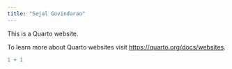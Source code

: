 ```yaml
---
title: "Sejal Govindarao"
---
```


This is a Quarto website.

To learn more about Quarto websites visit <https://quarto.org/docs/websites>.

```r
1 + 1
```
